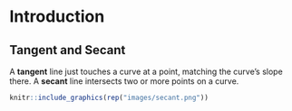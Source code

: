 # Introduction

## Tangent and Secant
A **tangent** line just touches a curve at a point, matching the curve's slope there.
A **secant** line intersects two or more points on a curve.  

```{r secant, echo=FALSE,fig.cap='A secant and Tangent',out.width="80%", fig.align='center'}
knitr::include_graphics(rep("images/secant.png"))
```
